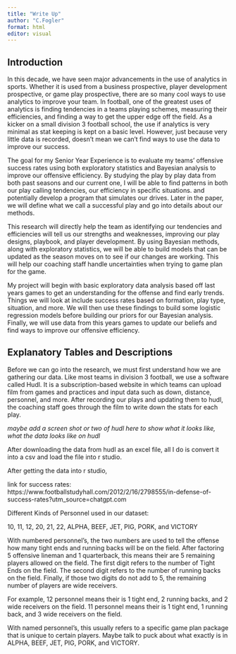 ```yaml
---
title: "Write Up"
author: "C.Fogler"
format: html
editor: visual
---
```


## Introduction

In this decade, we have seen major advancements in the use of analytics in sports. Whether it is used from a business prospective, player development prospective, or game play prospective, there are so many cool ways to use analytics to improve your team. In football, one of the greatest uses of analytics is finding tendencies in a teams playing schemes, measuring their efficiencies, and finding a way to get the upper edge off the field. As a kicker on a small division 3 football school, the use if analytics is very minimal as stat keeping is kept on a basic level. However, just because very little data is recorded, doesn't mean we can't find ways to use the data to improve our success.

The goal for my Senior Year Experience is to evaluate my teams' offensive success rates using both exploratory statistics and Bayesian analysis to improve our offensive efficiency. By studying the play by play data from both past seasons and our current one, I will be able to find patterns in both our play calling tendencies, our efficiency in specific situations. and potentially develop a program that simulates our drives. Later in the paper, we will define what we call a successful play and go into details about our methods.

This research will directly help the team as identifying our tendencies and efficiencies will tell us our strengths and weaknesses, improving our play designs, playbook, and player development. By using Bayesian methods, along with exploratory statistics, we will be able to build models that can be updated as the season moves on to see if our changes are working. This will help our coaching staff handle uncertainties when trying to game plan for the game.

My project will begin with basic exploratory data analysis based off last years games to get an understanding for the offense and find early trends. Things we will look at include success rates based on formation, play type, situation, and more. We will then use these findings to build some logistic regression models before building our priors for our Bayesian analysis. Finally, we will use data from this years games to update our beliefs and find ways to improve our offensive efficiency.

## Explanatory Tables and Descriptions

Before we can go into the research, we must first understand how we are gathering our data. Like most teams in division 3 football, we use a software called Hudl. It is a subscription-based website in which teams can upload film from games and practices and input data such as down, distance, personnel, and more. After recording our plays and updating them to hudl, the coaching staff goes through the film to write down the stats for each play.

*maybe add a screen shot or two of hudl here to show what it looks like, what the data looks like on hudl*

After downloading the data from hudl as an excel file, all I do is convert it into a csv and load the file into r studio.

After getting the data into r studio,

link for success rates: https://www.footballstudyhall.com/2012/2/16/2798555/in-defense-of-success-rates?utm_source=chatgpt.com

Different Kinds of Personnel used in our dataset:

10, 11, 12, 20, 21, 22, ALPHA, BEEF, JET, PIG, PORK, and VICTORY

With numbered personnel's, the two numbers are used to tell the offense how many tight ends and running backs will be on the field. After factoring 5 offensive lineman and 1 quarterback, this means their are 5 remaining players allowed on the field. The first digit refers to the number of Tight Ends on the field. The second digit refers to the number of running backs on the field. Finally, if those two digits do not add to 5, the remaining number of players are wide receivers. 

For example, 12 personnel means their is 1 tight end, 2 running backs, and 2 wide receivers on the field. 11 personnel means their is 1 tight end, 1 running back, and 3 wide receivers on the field.

With named personnel's, this usually refers to a specific game plan package that is unique to certain players. Maybe talk to puck about what exactly is in ALPHA, BEEF, JET, PIG, PORK, and VICTORY. 



